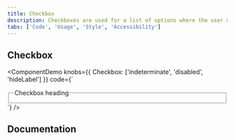 ```yaml
---
title: Checkbox
description: Checkboxes are used for a list of options where the user may select multiple options, including all or none.
tabs: ['Code', 'Usage', 'Style', 'Accessibility']
---
```


## Checkbox

<ComponentDemo
  knobs={{ Checkbox: ['indeterminate', 'disabled', 'hideLabel'] }}
  code={`
<fieldset className="bx--fieldset">
  <legend className="bx--label">Checkbox heading</legend>
  <Checkbox defaultChecked labelText="Checkbox label" id="checked" />
</fieldset>`}
/>

## Documentation

<ComponentDocs component="checkbox"></ComponentDocs>
